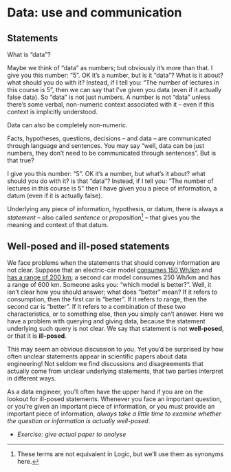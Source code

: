 # Data: use and communication

## Statements

What is "data"?

Maybe we think of "data" as numbers; but obviously it's more than that. I give you this number: "5". OK it's a number, but is it "data"? What is it about? what should you do with it? Instead, if I tell you: "The number of lectures in this course is 5", then we can say that I've given you data (even if it actually false data). So "data" is not just numbers. A number is not "data" unless there's some verbal, non-numeric context associated with it -- even if this context is implicitly understood.

Data can also be completely non-numeric.



Facts, hypotheses, questions, decisions -- and data -- are communicated through language and sentences. You may say "well, data can be just numbers, they don't need to be communicated through sentences". But is that true?

I give you this number: "5". OK it's a number, but what's it about? what should you do with it? is that "data"? Instead, if I tell you: "The number of lectures in this course is 5" then I have given you a piece of information, a datum (even if it is actually false).

Underlying any piece of information, hypothesis, or datum, there is always a _statement_ -- also called _sentence_ or _proposition_^[These terms are not equivalent in Logic, but we'll use them as synonyms here.] -- that gives you the meaning and context of that datum.



## Well-posed and ill-posed statements

We face problems when the statements that should convey information are not clear. Suppose that an electric-car model [consumes 150 Wh/km](https://ev-database.org/cheatsheet/energy-consumption-electric-car) and [has a range of 200 km](https://ev-database.org/cheatsheet/range-electric-car); a second car model consumes 250 Wh/km and has a range of 600 km. Someone asks you: "which model is better?". Well, it isn't clear how you should answer; what does "better" mean? If it refers to consumption, then the first car is "better". If it refers to range, then the second car is "better". If it refers to a combination of these two characteristics, or to something else, then you simply can't answer. Here we have a problem with querying and giving data, because the statement underlying such query is not clear. We say that statement is not **well-posed**, or that it is **ill-posed**.

This may seem an obvious discussion to you. Yet you'd be surprised by how often unclear statements appear in scientific papers about data engineering! Not seldom we find discussions and disagreements that actually come from unclear underlying statements, that two parties interpret in different ways.

As a data engineer, you'll often have the upper hand if you are on the lookout for ill-posed statements. Whenever you face an important question, or you're given an important piece of information, or you must provide an important piece of information, _always take a little time to examine whether the question or information is actually well-posed_.

* _Exercise: give actual paper to analyse_

